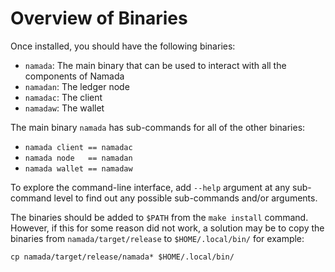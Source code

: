 
# Overview of Binaries

Once installed, you should have the following binaries:

- `namada`: The main binary that can be used to interact with all the components of Namada
- `namadan`: The ledger node
- `namadac`: The client
- `namadaw`: The wallet

The main binary `namada` has sub-commands for all of the other binaries:

- `namada client == namadac`
- `namada node   == namadan`
- `namada wallet == namadaw`

To explore the command-line interface, add `--help` argument at any sub-command level to find out any possible sub-commands and/or arguments.


The binaries should be added to `$PATH` from the `make install` command. 
However, if this for some reason did not work, a solution may be to copy the binaries 
from `namada/target/release` to `$HOME/.local/bin/` for example: 

```shell copy 
cp namada/target/release/namada* $HOME/.local/bin/
```

